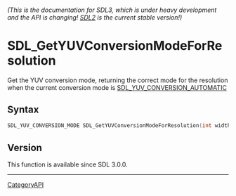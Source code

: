 ====== (This is the documentation for SDL3, which is under heavy development and the API is changing! [https://wiki.libsdl.org/SDL2/ SDL2] is the current stable version!) ======
= SDL_GetYUVConversionModeForResolution =

Get the YUV conversion mode, returning the correct mode for the resolution when the current conversion mode is [[SDL_YUV_CONVERSION_AUTOMATIC]] 

== Syntax ==

<syntaxhighlight lang='c'>
SDL_YUV_CONVERSION_MODE SDL_GetYUVConversionModeForResolution(int width, int height);
</syntaxhighlight>

== Version ==

This function is available since SDL 3.0.0.

----
[[CategoryAPI]]


